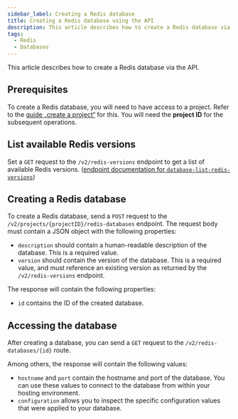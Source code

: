 ```yaml
---
sidebar_label: Creating a Redis database
title: Creating a Redis database using the API
description: This article describes how to create a Redis database via the API
tags:
  - Redis
  - Databases
---
```



This article describes how to create a Redis database via the API.

## Prerequisites

To create a Redis database, you will need to have access to a project. Refer to the [guide „create a project“](./create-project) for this. You will need the **project ID** for the subsequent operations.

## List available Redis versions

Set a `GET` request to the `/v2/redis-versions` endpoint to get a list of available Redis versions. ([endpoint documentation for `database-list-redis-versions`](https://developer.mittwald.de/reference/v2#tag/Database/operation/database-list-redis-versions))

## Creating a Redis database

To create a Redis database, send a `POST` request to the `/v2/projects/{projectID}/redis-databases` endpoint. The request body must contain a JSON object with the following properties:

- `description` should contain a human-readable description of the database. This is a required value.
- `version` should contain the version of the database. This is a required value, and must reference an existing version as returned by the `/v2/redis-versions` endpoint.

The response will contain the following properties:

- `id` contains the ID of the created database.

<OperationHint tag="Database" operation="database-create-redis-database" />

## Accessing the database

After creating a database, you can send a `GET` request to the `/v2/redis-databases/{id}` route.

Among others, the response will contain the following values:

- `hostname` and `port` contain the hostname and port of the database. You can use these values to connect to the database from within your hosting environment.
- `configuration` allows you to inspect the specific configuration values that were applied to your database.

<OperationHint tag="Database" operation="database-get-redis-database" />
